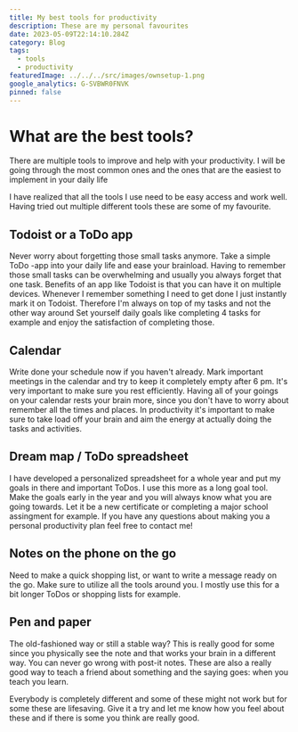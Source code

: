 ```yaml
---
title: My best tools for productivity
description: These are my personal favourites
date: 2023-05-09T22:14:10.284Z
category: Blog
tags:
  - tools
  - productivity
featuredImage: ../../../src/images/ownsetup-1.png
google_analytics: G-SVBWR0FNVK
pinned: false
---
```



# What are the best tools?

There are multiple tools to improve and help with your productivity. I will be going through the most common ones and the ones that are the easiest to implement in your daily life

I have realized that all the tools I use need to be easy access and work well. Having tried out multiple different tools these are some of my favourite. 

## Todoist or a ToDo app
Never worry about forgetting those small tasks anymore. Take a simple ToDo -app into your daily life and ease your brainload. Having to remember those small tasks can be overwhelming and usually you always forget that one task.
Benefits of an app like Todoist is that you can have it on multiple devices. Whenever I remember something I need to get done I just instantly mark it on Todoist. Therefore I'm always on top of my tasks and not the other way around
Set yourself daily goals like completing 4 tasks for example and enjoy the satisfaction of completing those. 

## Calendar
Write done your schedule now if you haven't already. Mark important meetings in the calendar and try to keep it completely empty after 6 pm. It's very important to make sure you rest efficiently.
Having all of your goings on your calendar rests your brain more, since you don't have to worry about remember all the times and places. In productivity it's important to make sure to take load off your brain and aim the energy at actually doing the tasks and activities.

## Dream map / ToDo spreadsheet
I have developed a personalized spreadsheet for a whole year and put my goals in there and important ToDos. I use this more as a long goal tool. Make the goals early in the year and you will always know what you are going towards. Let it be a new certificate or completing a major school assingment for example.
If you have any questions about making you a personal productivity plan feel free to contact me!

## Notes on the phone on the go
Need to make a quick shopping list, or want to write a message ready on the go. Make sure to utilize all the tools around you. I mostly use this for a bit longer ToDos or shopping lists for example.

## Pen and paper
The old-fashioned way or still a stable way? This is really good for some since you physically see the note and that works your brain in a different way. 
You can never go wrong with post-it notes. These are also a really good way to teach a friend about something and the saying goes: when you teach you learn.

Everybody is completely different and some of these might not work but for some these are lifesaving. Give it a try and let me know how you feel about these and if there is some you think are really good.